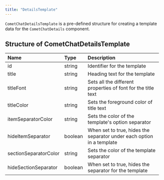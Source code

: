```yaml
---
title: "DetailsTemplate"
---
```


`CometChatDetailsTemplate` is a pre-defined structure for creating a template data for the `CometChatDetails` component.

## Structure of CometChatDetailsTemplate

| Name                  | Type    | Description                                                           |
| :--------------------- | :------- | :--------------------------------------------------------------------- |
| id                    | string  | Identifier for the template                                           |
| title                 | string  | Heading text for the template                                         |
| titleFont             | string  | Sets all the different properties of font for the title text          |
| titleColor            | string  | Sets the foreground color of title text                               |
| itemSeparatorColor    | string  | Sets the color of the template's option separator                     |
| hideItemSeparator     | boolean | When set to true, hides the separator under each option in a template |
| sectionSeparatorColor | string  | Sets the color of the template separator                              |
| hideSectionSeparator  | boolean | When set to true, hides the separator for the template                |
